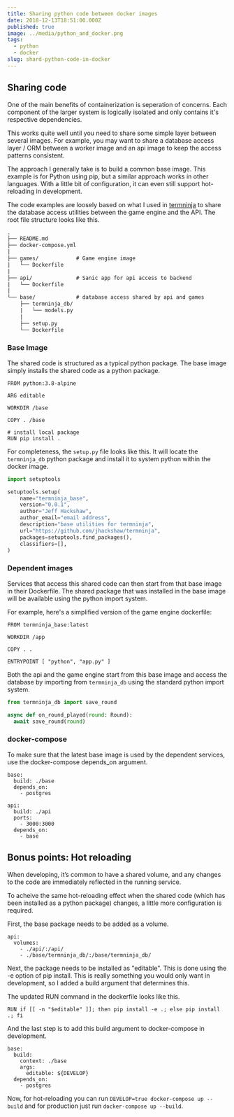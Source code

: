 ```yaml
---
title: Sharing python code between docker images
date: 2018-12-13T18:51:00.000Z
published: true
image: ../media/python_and_docker.png
tags:
  - python
  - docker
slug: shard-python-code-in-docker
---
```


## Sharing code

One of the main benefits of containerization is seperation of concerns. Each component of the larger system is logically isolated and only contains it's respective dependencies.

This works quite well until you need to share some simple layer between several images. For example, you may want to share a database access layer / ORM between a worker image and an api image to keep the access patterns consistent.

The approach I generally take is to build a common base image. This example is for Python using pip, but a similar approach works in other languages. With a little bit of configuration, it can even still support hot-reloading in development.

The code examples are loosely based on what I used in [termninja](https://github.com/jhackshaw/termninja) to share the database access utilities between the game engine and the API. The root file structure looks like this.

```txt
.
├── README.md
├── docker-compose.yml
|
├── games/            # Game engine image
|   └── Dockerfile
|
├── api/              # Sanic app for api access to backend
|   └── Dockerfile
|
└── base/             # database access shared by api and games
    ├── termninja_db/
    |   └── models.py
    |
    ├── setup.py
    └── Dockerfile

```

### Base Image

The shared code is structured as a typical python package. The base image simply installs the shared code as a python package.

```docker
FROM python:3.8-alpine

ARG editable

WORKDIR /base

COPY . /base

# install local package
RUN pip install .
```

For completeness, the `setup.py` file looks like this. It will locate the `termninja_db` python package and install it to system python within the docker image.

```python
import setuptools

setuptools.setup(
    name="termninja_base",
    version="0.0.1",
    author="Jeff Hackshaw",
    author_email="email address",
    description="base utilities for termninja",
    url="https://github.com/jhackshaw/termninja",
    packages=setuptools.find_packages(),
    classifiers=[],
)
```

### Dependent images

Services that access this shared code can then start from that base image in their Dockerfile. The shared package that was installed in the base image will be available using the python import system.

For example, here's a simplified version of the game engine dockerfile:

```docker
FROM termninja_base:latest

WORKDIR /app

COPY . .

ENTRYPOINT [ "python", "app.py" ]
```

Both the api and the game engine start from this base image and access the database by importing from `termninja_db` using the standard python import system.

```python
from termninja_db import save_round

async def on_round_played(round: Round):
  await save_round(round)
```

### docker-compose

To make sure that the latest base image is used by the dependent services, use the docker-compose depends_on argument.

```docker
base:
  build: ./base
  depends_on:
    - postgres

api:
  build: ./api
  ports:
    - 3000:3000
  depends_on:
    - base
```

## Bonus points: Hot reloading

When developing, it’s common to have a shared volume, and any changes to the code are immediately reflected in the running service.

To acheive the same hot-reloading effect when the shared code (which has been installed as a python package) changes, a little more configuration is required.

First, the base package needs to be added as a volume.

```docker
api:
  volumes:
    - ./api/:/api/
    - ./base/termninja_db/:/base/termninja_db/
```

Next, the package needs to be installed as "editable". This is done using the -e option of pip install. This is really something you would only want in development, so I added a build argument that determines this.

The updated RUN command in the dockerfile looks like this.

```docker
RUN if [[ -n "$editable" ]]; then pip install -e .; else pip install .; fi
```

And the last step is to add this build argument to docker-compose in development.

```docker
base:
  build:
    context: ./base
    args:
      editable: ${DEVELOP}
  depends_on:
    - postgres
```

Now, for hot-reloading you can run `DEVELOP=true docker-compose up --build` and for production just run `docker-compose up --build`.
